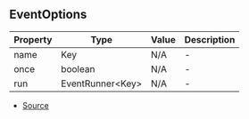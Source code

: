 ## EventOptions


| Property | Type | Value | Description |
| ----------- | ----------- | ----------- | ----------- |
| name | Key | N/A | - |
| once | boolean | N/A | - |
| run | EventRunner\<Key> | N/A | - |


- [Source](https://github.com/DuroCodes/spark/blob/04409d0/packages/handler/src/types/event.ts#L7)